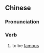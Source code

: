 ==Chinese==
{{zh-forms|s=驰名}}

===Pronunciation===
{{zh-pron
|m=chímíng
|c=ci4 meng4-2
|cat=v
}}

===Verb===
{{zh-verb}}

# to be [[famous]]